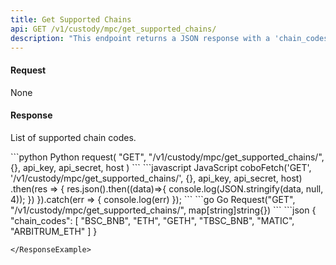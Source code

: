 ```yaml
---
title: Get Supported Chains
api: GET /v1/custody/mpc/get_supported_chains/ 
description: "This endpoint returns a JSON response with a 'chain_codes' field containing a list of supported chain codes for the MPC custody wallet associated with the authenticated user."
---
```

#### Request 
None

#### Response
<ResponseField name="chain_codes" type="String[ ]" >List of supported chain codes.</ResponseField>

<RequestExample>
```python Python
request(
    "GET",
    "/v1/custody/mpc/get_supported_chains/", {},
    api_key, api_secret, host
)
```
```javascript JavaScript
coboFetch('GET', '/v1/custody/mpc/get_supported_chains/', {}, api_key, api_secret, host)
    .then(res => {
        res.json().then((data)=>{
            console.log(JSON.stringify(data, null, 4));
        })
    }).catch(err => {
        console.log(err)
    });
```
```go Go
Request("GET", "/v1/custody/mpc/get_supported_chains/", map[string]string{})
```
</RequestExample>

<ResponseExample>
```json
{
  "chain_codes": [
    "BSC_BNB",
    "ETH",
    "GETH",
    "TBSC_BNB",
    "MATIC",
    "ARBITRUM_ETH"
  ]
}

```
</ResponseExample>

